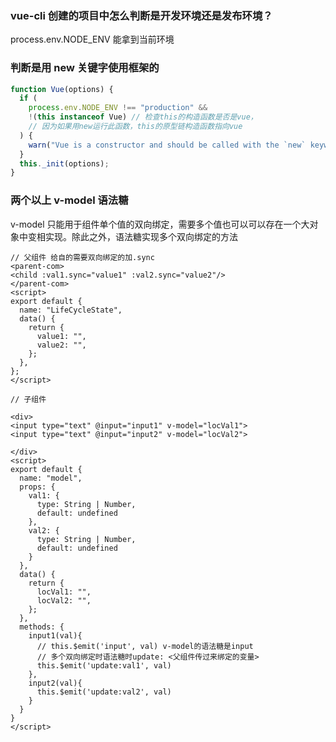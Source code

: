 ### vue-cli 创建的项目中怎么判断是开发环境还是发布环境？

process.env.NODE_ENV 能拿到当前环境

### 判断是用 new 关键字使用框架的

```js
function Vue(options) {
  if (
    process.env.NODE_ENV !== "production" &&
    !(this instanceof Vue) // 检查this的构造函数是否是vue，
    // 因为如果用new运行此函数，this的原型链构造函数指向vue
  ) {
    warn("Vue is a constructor and should be called with the `new` keyword");
  }
  this._init(options);
}
```

### 两个以上 v-model 语法糖

v-model 只能用于组件单个值的双向绑定，需要多个值也可以可以存在一个大对象中变相实现。除此之外，语法糖实现多个双向绑定的方法

```vue
// 父组件 给自的需要双向绑定的加.sync
<parent-com>
<child :val1.sync="value1" :val2.sync="value2"/>
</parent-com>
<script>
export default {
  name: "LifeCycleState",
  data() {
    return {
      value1: "",
      value2: "",
    };
  },
};
</script>
```

```vue
// 子组件

<div>
<input type="text" @input="input1" v-model="locVal1">
<input type="text" @input="input2" v-model="locVal2">

</div>
<script>
export default {
  name: "model",
  props: {
    val1: {
      type: String | Number,
      default: undefined
    },
    val2: {
      type: String | Number,
      default: undefined
    }
  },
  data() {
    return {
      locVal1: "",
      locVal2: "",
    };
  },
  methods: {
    input1(val){
      // this.$emit('input', val) v-model的语法糖是input
      // 多个双向绑定时语法糖时update: <父组件传过来绑定的变量>
      this.$emit('update:val1', val)
    },
    input2(val){
      this.$emit('update:val2', val)
    }
  }
}
</script>
```
